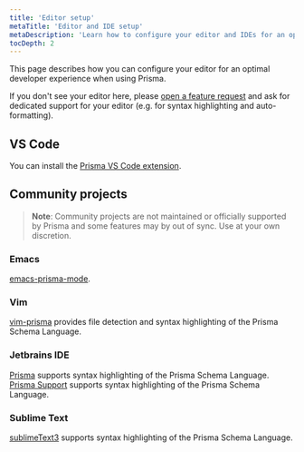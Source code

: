 ```yaml
---
title: 'Editor setup'
metaTitle: 'Editor and IDE setup'
metaDescription: 'Learn how to configure your editor and IDEs for an optimal developer experience with Prisma.'
tocDepth: 2
---
```


<TopBlock>

This page describes how you can configure your editor for an optimal developer experience when using Prisma.

If you don't see your editor here, please [open a feature request](https://github.com/prisma/prisma/issues/new?assignees=&labels=&template=feature_request.md&title=) and ask for dedicated support for your editor (e.g. for syntax highlighting and auto-formatting).

</TopBlock>

## VS Code

You can install the [Prisma VS Code extension](https://marketplace.visualstudio.com/items?itemName=Prisma.prisma).

## Community projects

> **Note**: Community projects are not maintained or officially supported by Prisma and some features may by out of sync. Use at your own discretion.

### Emacs

[emacs-prisma-mode](https://github.com/pimeys/emacs-prisma-mode).

### Vim

[vim-prisma](https://github.com/pantharshit00/vim-prisma) provides file detection and syntax highlighting of the Prisma Schema Language.

### Jetbrains IDE

[Prisma](https://plugins.jetbrains.com/plugin/14240-prisma) supports syntax highlighting of the Prisma Schema Language.
[Prisma Support](https://plugins.jetbrains.com/plugin/14282-prisma-support) supports syntax highlighting of the Prisma Schema Language.

### Sublime Text

[sublimeText3](https://plugins.jetbrains.com/plugin/14240-prisma) supports syntax highlighting of the Prisma Schema Language.


